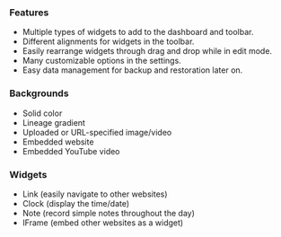 ### Features

- Multiple types of widgets to add to the dashboard and toolbar.
- Different alignments for widgets in the toolbar.
- Easily rearrange widgets through drag and drop while in edit mode.
- Many customizable options in the settings.
- Easy data management for backup and restoration later on.

### Backgrounds

- Solid color
- Lineage gradient
- Uploaded or URL-specified image/video
- Embedded website
- Embedded YouTube video

### Widgets

- Link (easily navigate to other websites)
- Clock (display the time/date)
- Note (record simple notes throughout the day)
- IFrame (embed other websites as a widget)
